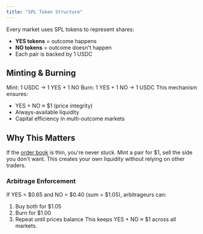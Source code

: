 ```yaml
---
title: "SPL Token Structure"
---
```


Every market uses SPL tokens to represent shares:

- **YES tokens** = outcome happens
- **NO tokens** = outcome doesn't happen
- Each pair is backed by 1 USDC

## Minting & Burning

Mint: 1 USDC → 1 YES + 1 NO Burn: 1 YES + 1 NO → 1 USDC This mechanism ensures:

- YES + NO ≈ \$1 (price integrity)
- Always-available liquidity
- Capital efficiency in multi-outcome markets

## Why This Matters

If the [order book](/architecture/clob) is thin, you're never stuck. Mint a pair for \$1, sell the side you don't want. This creates your own liquidity without relying on other traders.

### Arbitrage Enforcement

If YES = \$0.65 and NO = \$0.40 (sum = \$1.05), arbitrageurs can:

1. Buy both for \$1.05
2. Burn for \$1.00
3. Repeat until prices balance This keeps YES + NO ≈ \$1 across all markets.